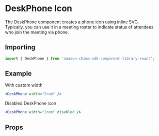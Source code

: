 

# DeskPhone Icon

The DeskPhone component creates a phone icon using inline SVG. Typically, you can use it in a meeting roster to indicate status of attendees who join the meeting via phone.

## Importing

```javascript
import { DeskPhone } from 'amazon-chime-sdk-component-library-react';
```

## Example

With custom width

<ThemeProvider theme={lightTheme}>
  <Preview>
    <DeskPhone width="2rem" />
  </Preview>
</ThemeProvider>

```jsx
<DeskPhone width="2rem" />
```

Disabled DeskPhone icon

<ThemeProvider theme={lightTheme}>
  <Preview>
    <DeskPhone width="2rem" disabled />
  </Preview>
</ThemeProvider>

```jsx
<DeskPhone width="2rem" disabled />
```

## Props

<Props of={DeskPhone} />
